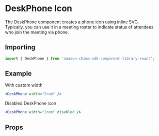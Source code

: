 

# DeskPhone Icon

The DeskPhone component creates a phone icon using inline SVG. Typically, you can use it in a meeting roster to indicate status of attendees who join the meeting via phone.

## Importing

```javascript
import { DeskPhone } from 'amazon-chime-sdk-component-library-react';
```

## Example

With custom width

<ThemeProvider theme={lightTheme}>
  <Preview>
    <DeskPhone width="2rem" />
  </Preview>
</ThemeProvider>

```jsx
<DeskPhone width="2rem" />
```

Disabled DeskPhone icon

<ThemeProvider theme={lightTheme}>
  <Preview>
    <DeskPhone width="2rem" disabled />
  </Preview>
</ThemeProvider>

```jsx
<DeskPhone width="2rem" disabled />
```

## Props

<Props of={DeskPhone} />
